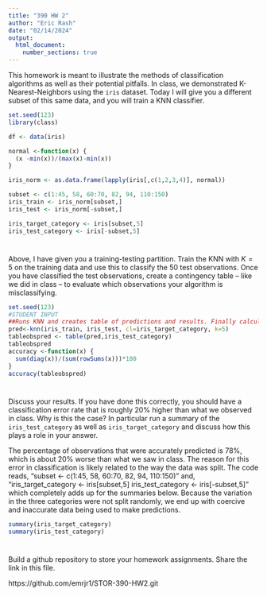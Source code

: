 ```yaml
---
title: "390 HW 2"
author: "Eric Rash"
date: "02/14/2024"
output: 
  html_document:
    number_sections: true
---
```


This homework is meant to illustrate the methods of classification algorithms as well as their potential pitfalls.  In class, we demonstrated K-Nearest-Neighbors using the `iris` dataset.  Today I will give you a different subset of this same data, and you will train a KNN classifier.  

```r
set.seed(123)
library(class)

df <- data(iris) 

normal <-function(x) {
  (x -min(x))/(max(x)-min(x))   
}

iris_norm <- as.data.frame(lapply(iris[,c(1,2,3,4)], normal))

subset <- c(1:45, 58, 60:70, 82, 94, 110:150)
iris_train <- iris_norm[subset,] 
iris_test <- iris_norm[-subset,] 

iris_target_category <- iris[subset,5]
iris_test_category <- iris[-subset,5]


```

#
Above, I have given you a training-testing partition.  Train the KNN with $K = 5$ on the training data and use this to classify the 50 test observations.  Once you have classified the test observations, create a contingency table -- like we did in class -- to evaluate which observations your algorithm is misclassifying.   

```r
set.seed(123)
#STUDENT INPUT
##Runs KNN and creates table of predictions and results. Finally calculates % of predictions correctly classified.
pred<-knn(iris_train, iris_test, cl=iris_target_category, k=5)
tableobspred <- table(pred,iris_test_category)
tableobspred
accuracy <-function(x) {
  sum(diag(x))/(sum(rowSums(x)))*100
}
accuracy(tableobspred)
```

#

Discuss your results.  If you have done this correctly, you should have a classification error rate that is roughly 20% higher than what we observed in class.  Why is this the case? In particular run a summary of the `iris_test_category` as well as `iris_target_category` and discuss how this plays a role in your answer.  

The percentage of observations that were accurately predicted is 78%, which is about 20% worse than what we saw in class. The reason for this error in classification is likely related to the way the data was split. The code reads, "subset <- c(1:45, 58, 60:70, 82, 94, 110:150)" and, "iris_target_category <- iris[subset,5]
iris_test_category <- iris[-subset,5]" which completely adds up for the summaries below. Because the variation in the three categories were not split randomly, we end up with coercive and inaccurate data being used to make predictions. 
```r
summary(iris_target_category)
summary(iris_test_category)
```

#

Build a github repository to store your homework assignments.  Share the link in this file.  

https://github.com/emrjr1/STOR-390-HW2.git 
